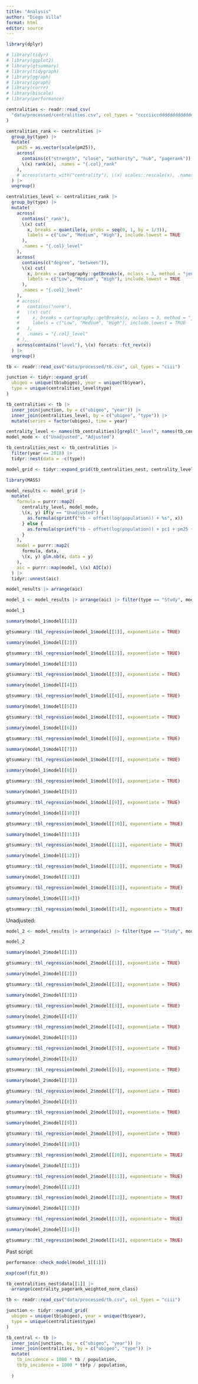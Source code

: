 ```yaml
---
title: "Analysis"
author: "Diego Villa"
format: html
editor: source
---
```


```r
library(dplyr)
```

```r
# library(tidyr)
# library(ggplot2)
# library(gtsummary)
# library(tidygraph)
# library(ggraph)
# library(igraph)
# library(corrr)
# library(biscale)
# library(performance)
```

```r
centralities <- readr::read_csv(
  "data/processed/centralities.csv", col_types = "cccciiccddddddddddddddd"
)
```

```r
centralities_rank <- centralities |> 
  group_by(type) |> 
  mutate(
    pm25 = as.vector(scale(pm25)),
    across(
      contains(c("strength", "close", "authority", "hub", "pagerank")), 
      \(x) rank(x), .names = "{.col}_rank"
    ),
    # across(starts_with("centrality"), \(x) scales::rescale(x), .names = "{.col}_norm")
  ) |> 
  ungroup()
```

```r
centralities_level <- centralities_rank |> 
  group_by(type) |> 
  mutate(
    across(
      contains("_rank"),
      \(x) cut(
        x, breaks = quantile(x, probs = seq(0, 1, by = 1/3)),
        labels = c("Low", "Medium", "High"), include.lowest = TRUE
      ),
      .names = "{.col}_level"
    ),
    across(
      contains(c("degree", "between")),
      \(x) cut(
        x, breaks = cartography::getBreaks(x, nclass = 3, method = "jenks"),
        labels = c("Low", "Medium", "High"), include.lowest = TRUE
      ),
      .names = "{.col}_level"
    ),
    # across(
    #   contains("norm"),
    #   \(x) cut(
    #     x, breaks = cartography::getBreaks(x, nclass = 3, method = "jenks"),
    #     labels = c("Low", "Medium", "High"), include.lowest = TRUE
    #   ),
    #   .names = "{.col}_level"
    # ),
    across(contains("level"), \(x) forcats::fct_rev(x))
  ) |> 
  ungroup()
```

```r
tb <- readr::read_csv("data/processed/tb.csv", col_types = "ciii")
```

```r
junction <- tidyr::expand_grid(
  ubigeo = unique(tb$ubigeo), year = unique(tb$year), 
  type = unique(centralities_level$type)
)
```

```r
tb_centralities <- tb |> 
  inner_join(junction, by = c("ubigeo", "year")) |> 
  inner_join(centralities_level, by = c("ubigeo", "type")) |> 
  mutate(series = factor(ubigeo), time = year)
```

```r
centrality_level <- names(tb_centralities)[grepl("_level", names(tb_centralities))]
model_mode <- c("Unadjusted", "Adjusted")
```

```r
tb_centralities_nest <- tb_centralities |> 
  filter(year == 2018) |> 
  tidyr::nest(data = -c(type))
```

```r
model_grid <- tidyr::expand_grid(tb_centralities_nest, centrality_level, model_mode)
```

```r
library(MASS)
```

```r
model_results <- model_grid |> 
  mutate(
    formula = purrr::map2(
      centrality_level, model_mode, 
      \(x, y) if(y == "Unadjusted") {
        as.formula(sprintf("tb ~ offset(log(population)) + %s", x))
      } else {
        as.formula(sprintf("tb ~ offset(log(population)) + pc1 + pm25 + %s", x))
      }
    ),
    model = purrr::map2(
      formula, data, 
      \(x, y) glm.nb(x, data = y)
    ),
    aic = purrr::map(model, \(x) AIC(x))
  ) |> 
  tidyr::unnest(aic)
```

```r
model_results |> arrange(aic) 
```

```r
model_1 <- model_results |> arrange(aic) |> filter(type == "Study", model_mode == "Adjusted")
```

```r
model_1
```

```r
summary(model_1$model[[1]])
```

```r
gtsummary::tbl_regression(model_1$model[[1]], exponentiate = TRUE)
```

```r
summary(model_1$model[[2]])
```

```r
gtsummary::tbl_regression(model_1$model[[2]], exponentiate = TRUE)
```

```r
summary(model_1$model[[3]])
```

```r
gtsummary::tbl_regression(model_1$model[[3]], exponentiate = TRUE)
```

```r
summary(model_1$model[[4]])
```

```r
gtsummary::tbl_regression(model_1$model[[4]], exponentiate = TRUE)
```

```r
summary(model_1$model[[5]])
```

```r
gtsummary::tbl_regression(model_1$model[[5]], exponentiate = TRUE)
```


```r
summary(model_1$model[[6]])
```

```r
gtsummary::tbl_regression(model_1$model[[6]], exponentiate = TRUE)
```


```r
summary(model_1$model[[7]])
```

```r
gtsummary::tbl_regression(model_1$model[[7]], exponentiate = TRUE)
```


```r
summary(model_1$model[[8]])
```

```r
gtsummary::tbl_regression(model_1$model[[8]], exponentiate = TRUE)
```


```r
summary(model_1$model[[9]])
```

```r
gtsummary::tbl_regression(model_1$model[[9]], exponentiate = TRUE)
```


```r
summary(model_1$model[[10]])
```

```r
gtsummary::tbl_regression(model_1$model[[10]], exponentiate = TRUE)
```


```r
summary(model_1$model[[11]])
```

```r
gtsummary::tbl_regression(model_1$model[[11]], exponentiate = TRUE)
```


```r
summary(model_1$model[[12]])
```

```r
gtsummary::tbl_regression(model_1$model[[12]], exponentiate = TRUE)
```


```r
summary(model_1$model[[13]])
```

```r
gtsummary::tbl_regression(model_1$model[[13]], exponentiate = TRUE)
```


```r
summary(model_1$model[[14]])
```

```r
gtsummary::tbl_regression(model_1$model[[14]], exponentiate = TRUE)
```


Unadjusted:

```r
model_2 <- model_results |> arrange(aic) |> filter(type == "Study", model_mode == "Unadjusted")
```

```r
model_2
```

```r
summary(model_2$model[[1]])
```

```r
gtsummary::tbl_regression(model_2$model[[1]], exponentiate = TRUE)
```

```r
summary(model_2$model[[2]])
```

```r
gtsummary::tbl_regression(model_2$model[[2]], exponentiate = TRUE)
```

```r
summary(model_2$model[[3]])
```

```r
gtsummary::tbl_regression(model_2$model[[3]], exponentiate = TRUE)
```

```r
summary(model_2$model[[4]])
```

```r
gtsummary::tbl_regression(model_2$model[[4]], exponentiate = TRUE)
```

```r
summary(model_2$model[[5]])
```

```r
gtsummary::tbl_regression(model_2$model[[5]], exponentiate = TRUE)
```


```r
summary(model_2$model[[6]])
```

```r
gtsummary::tbl_regression(model_2$model[[6]], exponentiate = TRUE)
```


```r
summary(model_2$model[[7]])
```

```r
gtsummary::tbl_regression(model_2$model[[7]], exponentiate = TRUE)
```


```r
summary(model_2$model[[8]])
```

```r
gtsummary::tbl_regression(model_2$model[[8]], exponentiate = TRUE)
```


```r
summary(model_2$model[[9]])
```

```r
gtsummary::tbl_regression(model_2$model[[9]], exponentiate = TRUE)
```


```r
summary(model_2$model[[10]])
```

```r
gtsummary::tbl_regression(model_2$model[[10]], exponentiate = TRUE)
```


```r
summary(model_2$model[[11]])
```

```r
gtsummary::tbl_regression(model_2$model[[11]], exponentiate = TRUE)
```


```r
summary(model_2$model[[12]])
```

```r
gtsummary::tbl_regression(model_2$model[[12]], exponentiate = TRUE)
```


```r
summary(model_2$model[[13]])
```

```r
gtsummary::tbl_regression(model_2$model[[13]], exponentiate = TRUE)
```


```r
summary(model_2$model[[14]])
```

```r
gtsummary::tbl_regression(model_2$model[[14]], exponentiate = TRUE)
```


Past script:

```r
performance::check_model(model_1[[1]])
```


```r
exp(coef(fit_0))
```

```r
tb_centralities_nest$data[[1]] |> 
  arrange(centrality_pagerank_weighted_norm_class)
```








```r
tb <- readr::read_csv("data/processed/tb.csv", col_types = "ciii")
```

```r
junction <- tidyr::expand_grid(
  ubigeo = unique(tb$ubigeo), year = unique(tb$year), 
  type = unique(centralities$type)
)
```

```r
tb_central <- tb |> 
  inner_join(junction, by = c("ubigeo", "year")) |> 
  inner_join(centralities, by = c("ubigeo", "type")) |> 
  mutate(
    tb_incidence = 1000 * tb / population,
    tbfp_incidence = 1000 * tbfp / population,
    
  )
```


